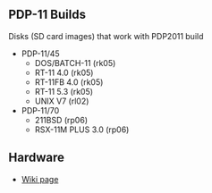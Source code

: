 == PDP-11 Builds ==

Disks (SD card images)  that work with PDP2011 build

* PDP-11/45
** DOS/BATCH-11 (rk05)
** RT-11 4.0 (rk05)
** RT-11FB 4.0 (rk05)
** RT-11 5.3 (rk05)
** UNIX V7 (rl02)
* PDP-11/70
** 211BSD (rp06)
** RSX-11M PLUS 3.0 (rp06)

== Hardware ==

* [http://land-boards.com/blwiki/index.php?title=PDP-11_ON_RETRO-EP4CE15 Wiki page]
